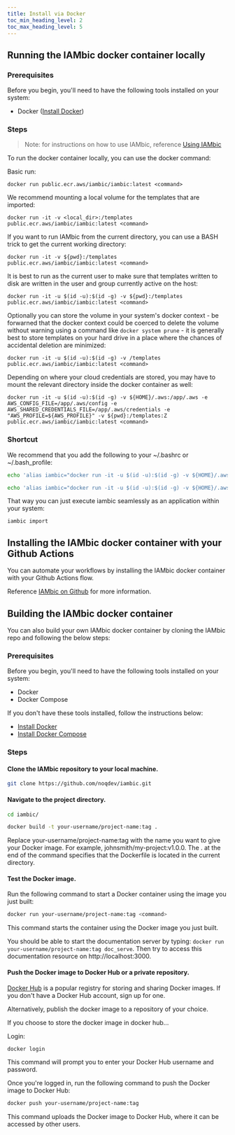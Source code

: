 ```yaml
---
title: Install via Docker
toc_min_heading_level: 2
toc_max_heading_level: 5
---
```


## Running the IAMbic docker container locally

### Prerequisites

Before you begin, you'll need to have the following tools installed on your system:

* Docker ([Install Docker](https://docs.docker.com/get-docker/))

### Steps

> Note: for instructions on how to use IAMbic, reference [Using IAMbic](/technical_reference/using)

To run the docker container locally, you can use the docker command:

Basic run:

    docker run public.ecr.aws/iambic/iambic:latest <command>

We recommend mounting a local volume for the templates that are imported:

    docker run -it -v <local_dir>:/templates public.ecr.aws/iambic/iambic:latest <command>

If you want to run IAMbic from the current directory, you can use a BASH trick to get the current working directory:

    docker run -it -v ${pwd}:/templates public.ecr.aws/iambic/iambic:latest <command>

It is best to run as the current user to make sure that templates written to disk are written in the user and group currently active on the host:

    docker run -it -u $(id -u):$(id -g) -v ${pwd}:/templates public.ecr.aws/iambic/iambic:latest <command>

Optionally you can store the volume in your system's docker context - be forwarned that the docker context could be coerced to delete the volume without warning using a command like `docker system prune` - it is generally best to store templates on your hard drive in a place where the chances of accidental deletion are minimized:

    docker run -it -u $(id -u):$(id -g) -v /templates public.ecr.aws/iambic/iambic:latest <command>

Depending on where your cloud credentials are stored, you may have to mount the relevant directory inside the docker container as well:

    docker run -it -u $(id -u):$(id -g) -v ${HOME}/.aws:/app/.aws -e AWS_CONFIG_FILE=/app/.aws/config -e AWS_SHARED_CREDENTIALS_FILE=/app/.aws/credentials -e "AWS_PROFILE=${AWS_PROFILE}" -v ${pwd}:/templates:Z public.ecr.aws/iambic/iambic:latest <command>

### Shortcut

We recommend that you add the following to your ~/.bashrc or ~/.bash_profile:

```bash
echo 'alias iambic="docker run -it -u $(id -u):$(id -g) -v ${HOME}/.aws:/app/.aws -e AWS_CONFIG_FILE=/app/.aws/config -e AWS_SHARED_CREDENTIALS_FILE=/app/.aws/credentials -e "AWS_PROFILE=${AWS_PROFILE}" -v <local_dir\>:/templates:Z public.ecr.aws/iambic/iambic:latest <command>"' >> ~/.bashrc
```

```zsh
echo 'alias iambic="docker run -it -u $(id -u):$(id -g) -v ${HOME}/.aws:/app/.aws -e AWS_CONFIG_FILE=/app/.aws/config -e AWS_SHARED_CREDENTIALS_FILE=/app/.aws/credentials -e "AWS_PROFILE=${AWS_PROFILE}" -v <local_dir\>:/templates:Z public.ecr.aws/iambic/iambic:latest <command>"' >> ~/.zshrc
```

That way you can just execute iambic seamlessly as an application within your system:

    iambic import

## Installing the IAMbic docker container with your Github Actions

You can automate your workflows by installing the IAMbic docker container with your Github Actions flow.

Reference [IAMbic on Github](/getting_started/github) for more information.

## Building the IAMbic docker container

You can also build your own IAMbic docker container by cloning the IAMbic repo and following the below steps:

### Prerequisites
Before you begin, you'll need to have the following tools installed on your system:

* Docker
* Docker Compose

If you don't have these tools installed, follow the instructions below:

* [Install Docker](https://docs.docker.com/get-docker/)
* [Install Docker Compose](https://docs.docker.com/compose/install/)

### Steps

#### Clone the IAMbic repository to your local machine.

```bash
git clone https://github.com/noqdev/iambic.git
```

#### Navigate to the project directory.

```bash
cd iambic/
```

```bash
docker build -t your-username/project-name:tag .
```

Replace your-username/project-name:tag with the name you want to give your Docker image. For example, johnsmith/my-project:v1.0.0. The . at the end of the command specifies that the Dockerfile is located in the current directory.

#### Test the Docker image.

Run the following command to start a Docker container using the image you just built:

```bash
docker run your-username/project-name:tag <command>
```

This command starts the container using the Docker image you just built.

You should be able to start the documentation server by typing: `docker run your-username/project-name:tag doc_serve`. Then try to access this documentation resource on http://localhost:3000.

#### Push the Docker image to Docker Hub or a private repository.

[Docker Hub](https://hub.docker.com/) is a popular registry for storing and sharing Docker images. If you don't have a Docker Hub account, sign up for one.

Alternatively, publish the docker image to a repository of your choice.

If you choose to store the docker image in docker hub...

Login:

```bash
docker login
```

This command will prompt you to enter your Docker Hub username and password.

Once you're logged in, run the following command to push the Docker image to Docker Hub:

```bash
docker push your-username/project-name:tag
```

This command uploads the Docker image to Docker Hub, where it can be accessed by other users.
